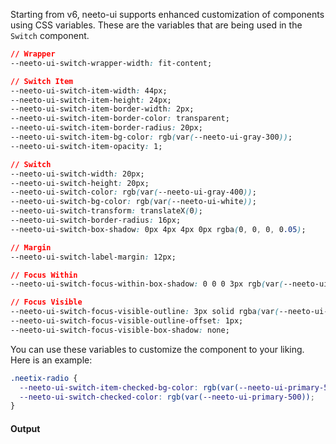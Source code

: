 Starting from v6, neeto-ui supports enhanced customization of components using
CSS variables. These are the variables that are being used in the `Switch`
component.

```css
// Wrapper
--neeto-ui-switch-wrapper-width: fit-content;

// Switch Item
--neeto-ui-switch-item-width: 44px;
--neeto-ui-switch-item-height: 24px;
--neeto-ui-switch-item-border-width: 2px;
--neeto-ui-switch-item-border-color: transparent;
--neeto-ui-switch-item-border-radius: 20px;
--neeto-ui-switch-item-bg-color: rgb(var(--neeto-ui-gray-300));
--neeto-ui-switch-item-opacity: 1;

// Switch
--neeto-ui-switch-width: 20px;
--neeto-ui-switch-height: 20px;
--neeto-ui-switch-color: rgb(var(--neeto-ui-gray-400));
--neeto-ui-switch-bg-color: rgb(var(--neeto-ui-white));
--neeto-ui-switch-transform: translateX(0);
--neeto-ui-switch-border-radius: 16px;
--neeto-ui-switch-box-shadow: 0px 4px 4px 0px rgba(0, 0, 0, 0.05);

// Margin
--neeto-ui-switch-label-margin: 12px;

// Focus Within
--neeto-ui-switch-focus-within-box-shadow: 0 0 0 3px rgb(var(--neeto-ui-gray-200));

// Focus Visible
--neeto-ui-switch-focus-visible-outline: 3px solid rgba(var(--neeto-ui-primary-500), 50%);
--neeto-ui-switch-focus-visible-outline-offset: 1px;
--neeto-ui-switch-focus-visible-box-shadow: none;
```

You can use these variables to customize the component to your liking. Here is
an example:

```css
.neetix-radio {
  --neeto-ui-switch-item-checked-bg-color: rgb(var(--neeto-ui-primary-500));
  --neeto-ui-switch-checked-color: rgb(var(--neeto-ui-primary-500));
}
```

#### Output
